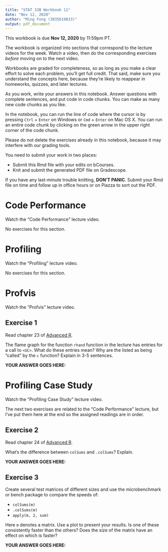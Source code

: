 ```yaml
---
title: "STAT 33B Workbook 11"
date: "Nov 12, 2020"
author: "Ming Fong (3035619833)"
output: pdf_document
---
```


This workbook is due __Nov 12, 2020__ by 11:59pm PT.

The workbook is organized into sections that correspond to the lecture videos
for the week. Watch a video, then do the corresponding exercises _before_
moving on to the next video.

Workbooks are graded for completeness, so as long as you make a clear effort to
solve each problem, you'll get full credit. That said, make sure you understand
the concepts here, because they're likely to reappear in homeworks, quizzes,
and later lectures.

As you work, write your answers in this notebook. Answer questions with
complete sentences, and put code in code chunks. You can make as many new code
chunks as you like.

In the notebook, you can run the line of code where the cursor is by pressing
`Ctrl` + `Enter` on Windows or `Cmd` + `Enter` on Mac OS X. You can run an
entire code chunk by clicking on the green arrow in the upper right corner of
the code chunk. 

Please do not delete the exercises already in this notebook, because it may
interfere with our grading tools.

You need to submit your work in two places:

* Submit this Rmd file with your edits on bCourses.
* Knit and submit the generated PDF file on Gradescope.

If you have any last-minute trouble knitting, **DON'T PANIC**. Submit your Rmd
file on time and follow up in office hours or on Piazza to sort out the PDF.


Code Performance
================

Watch the "Code Performance" lecture video.

No exercises for this section.



Profiling
=========

Watch the "Profiling" lecture video.

No exercises for this section.



Profvis
=======

Watch the "Profvis" lecture video.


## Exercise 1

Read chapter 23 of [Advanced R](https://adv-r.hadley.nz).

The flame graph for the function `rhand` function in the lecture has entries
for a call to `<GC>`. What do these entries mean? Why are the listed as being
"called" by the `c` function? Explain in 3-5 sentences.

**YOUR ANSWER GOES HERE:**



Profiling Case Study
====================

Watch the "Profiling Case Study" lecture video.

The next two exercises are related to the "Code Performance" lecture, but I've
put them here at the end so the assigned readings are in order.

## Exercise 2

Read chapter 24 of [Advanced R](https://adv-r.hadley.nz).

What's the difference between `colSums` and `.colSums`? Explain.

**YOUR ANSWER GOES HERE:**


## Exercise 3

Create several test matrices of different sizes and use the microbenchmark or
bench package to compare the speeds of:

* `colSums(m)`
* `.colSums(m)`
* `apply(m, 2, sum)`

Here `m` denotes a matrix. Use a plot to present your results. Is one of these
consistently faster than the others? Does the size of the matrix have an effect
on which is faster?

**YOUR ANSWER GOES HERE:**
